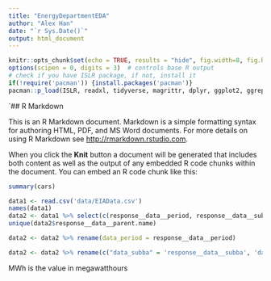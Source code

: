 ```yaml
---
title: "EnergyDepartmentEDA"
author: "Alex Han"
date: "`r Sys.Date()`"
output: html_document
---
```


```r
knitr::opts_chunk$set(echo = TRUE, results = "hide", fig.width=8, fig.height=4)
options(scipen = 0, digits = 3)  # controls base R output
# check if you have ISLR package, if not, install it
if(!require('pacman')) {install.packages('pacman')}
pacman::p_load(ISLR, readxl, tidyverse, magrittr, dplyr, ggplot2, ggrepel)
```

`## R Markdown

This is an R Markdown document. Markdown is a simple formatting syntax for authoring HTML, PDF, and MS Word documents. For more details on using R Markdown see <http://rmarkdown.rstudio.com>.

When you click the **Knit** button a document will be generated that includes both content as well as the output of any embedded R code chunks within the document. You can embed an R code chunk like this:

```r
summary(cars)
```

```r
data1 <- read.csv('data/EIAData.csv')
names(data1)
data2 <- data1 %>% select(c(response__data__period, response__data__subba, response__data__subba.name, response__data__parent.name, response__data__value))
unique(data2$response__data__parent.name)

data2 <- data2 %>% rename(data_period = response__data__period)

data2 <- data2 %>% rename(c("data_subba" = 'response__data__subba', 'data_subba.name' = 'response__data__subba.name', 'data_parent,name' = 'response__data__parent.name', 'MWh' = 'response__data__value'))
```
 MWh is the value in megawatthours
 